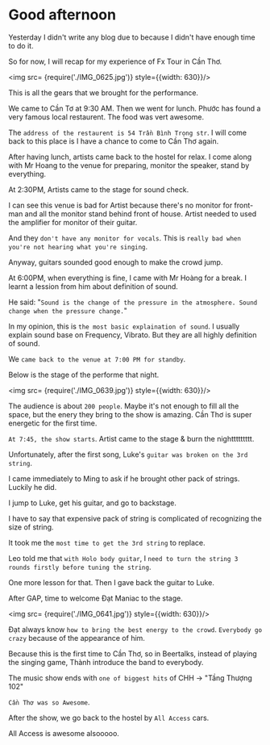 
<div className={styles["Welcome"]}>

# Good afternoon

Yesterday I didn't write any blog due to because I didn't have enough time to do it.

So for now, I will recap for my experience of Fx Tour in Cần Thơ.

<img src= {require('./IMG_0625.jpg')} style={{width: 630}}/>

This is all the gears that we brought for the performance.


We came to Cần Tơ at 9:30 AM. Then we went for lunch. Phước has found a very famous local restaurent. The food was vert awesome.

The `address of the restaurent is 54 Trần Bình Trọng str`. I will come back to this place is I have a chance to come to Cần Thơ again.

After having lunch, artists came back to the hostel for relax. I come along with Mr Hoang to the venue for preparing, monitor the speaker, stand by everything.

At 2:30PM, Artists came to the stage for sound check.

I can see this venue is bad for Artist because there's no monitor for front-man and all the monitor stand behind front of house. Artist needed to used the amplifier for monitor of their guitar.

And they `don't have any monitor for vocals`. This is `really bad when you're not hearing what you're singing`.

Anyway, guitars sounded good enough to make the crowd jump.

At 6:00PM, when everything is fine, I came with Mr Hoàng for a break. I learnt a lession from him about definition of sound.

He said: "`Sound is the change of the pressure in the atmosphere. Sound change when the pressure change.`"

In my opinion, this is `the most basic explaination of sound`. I usually explain sound base on Frequency, Vibrato. But they are all highly definition of sound.

We `came back to the venue at 7:00 PM for standby`.

Below is the stage of the performe that night.

<img src= {require('./IMG_0639.jpg')} style={{width: 630}}/>

The audience is about `200 people`. Maybe it's not enough to fill all the space, but the enery they bring to the show is amazing. Cần Thơ is super energetic for the first time.

`At 7:45, the show starts`. Artist came to the stage & burn the nighttttttttt.

Unfortunately, after the first song, Luke's `guitar was broken on the 3rd string`.

I came immediately to Ming to ask if he brought other pack of strings. Luckily he did.

I jump to Luke, get his guitar, and go to backstage.

I have to say that expensive pack of string is complicated of recognizing the size of string. 

It took me the `most time to get the 3rd string` to replace.

Leo told me that `with Holo body guitar`, I `need to turn the string 3 rounds firstly before tuning the string`.

One more lesson for that. Then I gave back the guitar to Luke.

After GAP, time to welcome Đạt Maniac to the stage.

<img src= {require('./IMG_0641.jpg')} style={{width: 630}}/>

Đạt always know `how to bring the best energy to the crowd`. `Everybody go crazy` because of the appearance of him.

Because this is the first time to Cần Thơ, so in Beertalks, instead of playing the singing game, Thành introduce the band to everybody.

The music show ends with `one of biggest hits` of CHH -> "Tầng Thượng 102"

`Cần Thơ was so Awesome`.

After the show, we go back to the hostel by `All Access` cars.

All Access is awesome alsooooo. 

</div>
